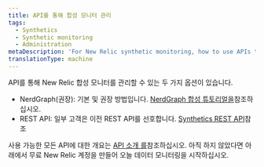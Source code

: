 ```yaml
---
title: API를 통해 합성 모니터 관리
tags:
  - Synthetics
  - Synthetic monitoring
  - Administration
metaDescription: 'For New Relic synthetic monitoring, how to use APIs to manage monitors.'
translationType: machine
---
```


API를 통해 New Relic 합성 모니터를 관리할 수 있는 두 가지 옵션이 있습니다.

* NerdGraph(권장): 기본 및 권장 방법입니다. [NerdGraph 합성 튜토리얼을](/docs/apis/nerdgraph/examples/nerdgraph-synthetics-tutorial)참조하십시오.
* REST API: 일부 고객은 이전 REST API를 선호합니다. [Synthetics REST API](/docs/apis/synthetics-rest-api/monitor-examples/manage-synthetics-monitors-rest-api)참조

사용 가능한 모든 API에 대한 개요는 [API 소개 를](/docs/apis/getting-started/introduction-new-relic-apis)참조하십시오. 아직 하지 않았다면 아래에서 무료 New Relic 계정을 만들어 오늘 데이터 모니터링을 시작하십시오.

<InlineSignup/>